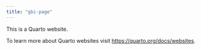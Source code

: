 ```yaml
---
title: "gbi-page"
---
```


This is a Quarto website.

To learn more about Quarto websites visit <https://quarto.org/docs/websites>.
